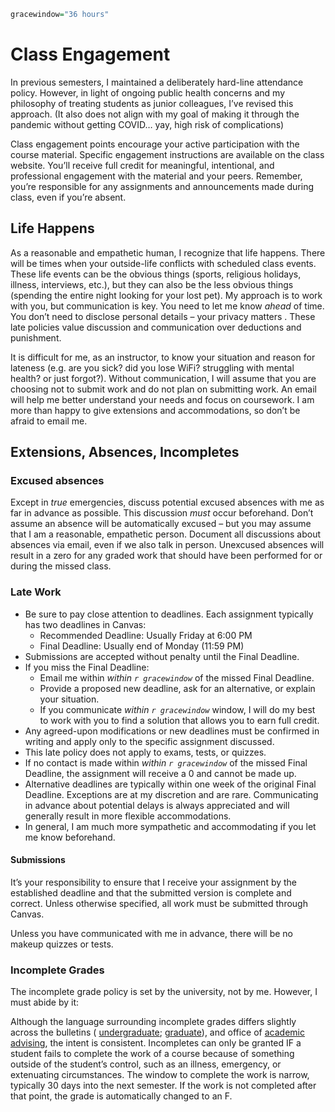 ```r
gracewindow="36 hours"
```

# Class Engagement

In previous semesters, I maintained a deliberately hard-line attendance policy. However, in light of ongoing public health concerns and my philosophy of treating students as junior colleagues, I've revised this approach. (It also does not align with my goal of making it through the pandemic without getting COVID... yay, high risk of complications)

Class engagement points encourage your active participation with the course material. Specific engagement instructions are available on the class website. You'll receive full credit for meaningful, intentional, and professional engagement with the material and your peers. Remember, you're responsible for any assignments and announcements made during class, even if you're absent.

## Life Happens

As a reasonable and empathetic human, I recognize that life happens. There will be times when your outside-life conflicts with scheduled class events. These life events can be the obvious things (sports, religious holidays, illness, interviews, etc.), but they can also be the less obvious things (spending the entire night looking for your lost pet). My approach is to work with you, but communication is key. You need to let me know *ahead* of time. You don't need to disclose personal details – your privacy matters
. These late policies value discussion and communication over deductions and punishment. 

It is difficult for me, as an instructor, to know your situation and reason for lateness (e.g. are you sick? did you lose WiFi? struggling with mental health? or just forgot?). Without communication, I will assume that you are choosing not to submit work and do not plan on submitting work. An email will help me better understand your needs and focus on coursework. I am more than happy to give extensions and accommodations, so don't be afraid to email me. 


##  Extensions, Absences, Incompletes

### Excused absences

Except in *true* emergencies, discuss potential excused absences with me as far in advance as possible. This discussion *must* occur beforehand. Don't assume an absence will be automatically excused -- but you may assume that I am a reasonable, empathetic person. Document all discussions about absences via email, even if we also talk in person. Unexcused absences will result in a zero for any graded work that should have been performed for or during the missed class. 


### Late Work

+ Be sure to pay close attention to deadlines.  Each assignment typically has two deadlines in Canvas:
  - Recommended Deadline: Usually Friday at 6:00 PM
  - Final Deadline: Usually end of Monday (11:59 PM)
+ Submissions are accepted without penalty until the Final Deadline.
+ If you miss the Final Deadline:
  - Email me within *within `r gracewindow`* of the missed Final Deadline.
  - Provide a proposed new deadline, ask for an alternative, or explain your situation.
  - If you communicate *within `r gracewindow`* window, I will do my best to work with you to find a solution that allows you to earn full credit.
- Any agreed-upon modifications or new deadlines must be confirmed in writing and apply only to the specific assignment discussed.
- This late policy does not apply to exams, tests, or quizzes.
- If no contact is made within *within `r gracewindow`* of the missed Final Deadline, the assignment will receive a 0 and cannot be made up.
- Alternative deadlines are typically within one week of the original Final Deadline. Exceptions are at my discretion and are rare.
Communicating in advance about potential delays is always appreciated and will generally result in more flexible accommodations.
- In general, I am much more sympathetic and accommodating if you let me know beforehand.

#### Submissions

It's your responsibility to ensure that I receive your assignment by the established deadline and that the submitted version is complete and correct. Unless otherwise specified, all work must be submitted through Canvas.

Unless you have communicated with me in advance, there will be no makeup quizzes or tests.

### Incomplete Grades

The incomplete grade policy is set by the university, not by me. However, I must abide by it:

Although the language surrounding incomplete grades differs slightly across the bulletins ( [undergraduate](https://bulletin.wfu.edu/undergraduate/procedures/exams-grading/#:~:text=Incomplete%20Grade); [graduate](https://bulletin.wfu.edu/graduate/procedures/grading/#:~:text=Grade%20of%20I)), and office of [academic advising]( https://advising.wfu.edu/academic-challenges/incompletes/), the intent is consistent. 
Incompletes can only be granted IF a student fails to complete the work of a course because of something outside of the student's control, such as an illness, emergency, or extenuating circumstances. The window to complete the work is narrow, typically 30 days into the next semester. If the work is not completed after that point, the grade is automatically changed to an F. 
